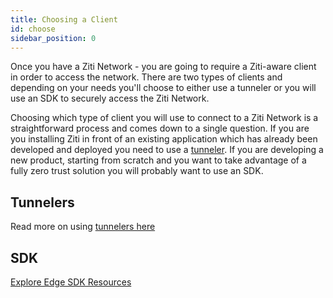 ---
title: Choosing a Client
id: choose
sidebar_position: 0
---

Once you have a Ziti Network - you are going to require a Ziti-aware client in order to access the network. There are
two types of clients and depending on your needs you'll choose to either use a tunneler or you will use an SDK to
securely access the Ziti Network.

Choosing which type of client you will use to connect to a Ziti Network is a straightforward process and comes down to a
single question. If you are you installing Ziti in front of an existing application which has already been developed and
deployed you need to use a [tunneler](../../../reference/tunnelers/).  If you are developing a new product, starting from scratch and
you want to take advantage of a fully zero trust solution you will probably want to use an SDK.

## Tunnelers

<TunnelerOverviewMd />

Read more on using [tunnelers here](../../../reference/tunnelers/)

## SDK

<SdkQuickInfoMd />

[Explore Edge SDK Resources](/reference/developer/sdk/index.mdx)

